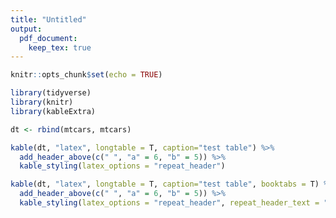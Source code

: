 ```yaml
---
title: "Untitled"
output: 
  pdf_document:
    keep_tex: true
---
```


```r
knitr::opts_chunk$set(echo = TRUE)
```

```r
library(tidyverse)
library(knitr)
library(kableExtra)

dt <- rbind(mtcars, mtcars) 

kable(dt, "latex", longtable = T, caption="test table") %>%
  add_header_above(c(" ", "a" = 6, "b" = 5)) %>%
  kable_styling(latex_options = "repeat_header")
```

```r
kable(dt, "latex", longtable = T, caption="test table", booktabs = T) %>%
  add_header_above(c(" ", "a" = 6, "b" = 5)) %>%
  kable_styling(latex_options = "repeat_header", repeat_header_text = "Table 2 cont.")
```
